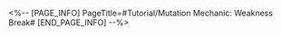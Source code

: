 <%-- [PAGE_INFO]
PageTitle=#Tutorial/Mutation Mechanic: Weakness Break#
[END_PAGE_INFO] --%>
{{Tutorial
|sort      = 809101
|title     = Mutation Mechanic: Weakness Break
|subtitle  = 
|type      = 
|about     = 
|image1    = Tutorial Mutation Mechanic Weakness Break 1.png{{subst:void|<!--$UPLOAD:<<SpriteOutput/TutorialPic/TutorialPage_809101.png>-<Tutorial Mutation Mechanic Weakness Break 1.png>-<Tutorial Files>>-->}}
|text1     = Attacks of {{Color|h|nobold=1|any Type}} can implant a {{Color|h|nobold=1|Weakness}} of the corresponding Type on this enemy.
|image2    = Tutorial Mutation Mechanic Weakness Break 2.png{{subst:void|<!--$UPLOAD:<<SpriteOutput/TutorialPic/TutorialPage_809102.png>-<Tutorial Mutation Mechanic Weakness Break 2.png>-<Tutorial Files>>-->}}
|text2     = Mutation Mechanic: Weakness Break<br />{{Color|h|nobold=1|Breaking this enemy's Weakness will directly defeat them}} and inflict {{Color|h|nobold=1|Weakness Break}} on all other enemy targets aside from Lordly Trashcan (Projection).
|image3    = Tutorial Mutation Mechanic Weakness Break 3.png{{subst:void|<!--$UPLOAD:<<SpriteOutput/TutorialPic/TutorialPage_809103.png>-<Tutorial Mutation Mechanic Weakness Break 3.png>-<Tutorial Files>>-->}}
|text3     = After using the {{Color|h|nobold=1|Weakness Break}} mechanic to break the Lordly Trashcan (Projection)'s Weakness, you may upgrade your {{Color|h|nobold=1|Stage Buff}} by 1 rank.<br />As you increase your Stage Buff rank, the {{Color|h|nobold=1|rating}} for the Stage Buff will also increase.
}}
